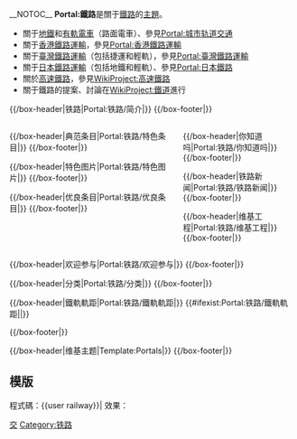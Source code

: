 <!-- This portal was created using subst:box portal skeleton| topic=铁路|-->
__NOTOC__
'''Portal:鐵路'''是關于[[鐵路|鐵路]]的[[Portal:首頁|主題]]。
* 關于[[地鐵|地鐵]]和[[有軌電車|有軌電車]]（路面電車）、參見[[Portal:城市轨道交通|Portal:城市轨道交通]]
* 關于[[香港鐵路運輸|香港鐵路運輸]]，參見[[Portal:香港鐵路運輸|Portal:香港鐵路運輸]]
* 關于[[臺灣鐵路運輸|臺灣鐵路運輸]]（包括捷運和輕軌），參見[[Portal:臺灣鐵路運輸|Portal:臺灣鐵路運輸]]
* 關于[[日本鐵路運輸|日本鐵路運輸]]（包括地鐵和輕軌）、參見[[Portal:日本鐵路|Portal:日本鐵路]]
*關於[[高速鐵路|高速鐵路]]，參見[[WikiProject:高速鐵路|WikiProject:高速鐵路]]
* 關于鐵路的提案、討論在[[WikiProject:鐵道|WikiProject:鐵道]]進行
{{shortcut|P:RAIL}}
<div align="center">
{{Catbar}}
</div>


{{/box-header|铁路|Portal:铁路/简介|}}
{{Portal:铁路/简介}}
{{/box-footer|}}

<div style="float:left; width:60%;"> <!-- This width add to the the margin below to equal 100%-->

{{/box-header|典范条目|Portal:铁路/特色条目|}}
{{Portal:铁路/特色条目}}
{{/box-footer|}}

{{/box-header|特色图片|Portal:铁路/特色图片|}}
{{Portal:铁路/特色图片}}
{{/box-footer|}}

{{/box-header|优良条目|Portal:铁路/优良条目|}}
{{Portal:铁路/优良条目}}
{{/box-footer|}}

</div>

<div style="float:right; width:39%"> <!-- This margin should be right of the above -->

{{/box-header|你知道吗|Portal:铁路/你知道吗|}}
{{Portal:铁路/你知道吗}}
{{/box-footer|}}

{{/box-header|铁路新闻|Portal:铁路/铁路新闻|}}
{{Portal:铁路/铁路新闻}}
{{/box-footer|}}

{{/box-header|维基工程|Portal:铁路/维基工程|}}
{{Portal:铁路/维基工程}}
{{/box-footer|}}

</div>
<div style="float:right; width:100%">
{{/box-header|欢迎参与|Portal:铁路/欢迎参与|}}
{{Portal:铁路/欢迎参与}}
{{/box-footer|}}

{{/box-header|分类|Portal:铁路/分类|}}
{{Portal:铁路/分类}}
{{/box-footer|}}

{{/box-header|鐵軌軌距|Portal:铁路/鐵軌軌距|}}
{{#ifexist:Portal:铁路/鐵軌軌距|{{Portal:铁路/鐵軌軌距}}|{{Empty section|date=2020年6月}}}}

{{/box-footer|}}

{{/box-header|维基主题|Template:Portals|}}
{{Portals}}
{{/box-footer|}}

==模版==
程式碼：<nowiki>{{user railway}}</nowiki>|
效果：{{user railway}}
[[Category:主题首页|交]]
[[Category:铁路|Category:铁路]]
